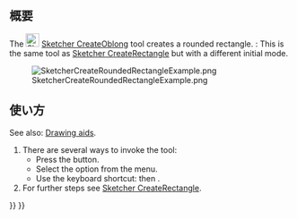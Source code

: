 <languages/>

{{Docnav/ja
|[[Sketcher_CreateRectangle_Center/ja|中心配置長方形]]
|[[Sketcher_CreateTriangle/ja|正三角形]]
|[[Sketcher_Workbench/ja|スケッチャーワークベンチ]]
|IconL=Sketcher_CreateRectangle_Center.svg
|IconR=Sketcher_CreateTriangle.svg
|IconC=Workbench_Sketcher.svg
}}

{{GuiCommand/ja
|Name=Sketcher CreateOblong
|Name/ja=スケッチャー・角丸長方形
|MenuLocation=スケッチ → スケッチャージオメトリ → 角丸長方形
|Workbenches=[[Sketcher_Workbench/ja|スケッチャー]]
|Shortcut={{KEY|G}} {{KEY|O}}
|Version=0.20
|SeeAlso=[[Sketcher_CreateRectangle/ja|スケッチャー・長方形を作成]]
}}

<span id="Description"></span>
== 概要 ==

The [[Image:Sketcher_CreateOblong.svg|24px]] [[Sketcher_CreateOblong|Sketcher CreateOblong]] tool creates a rounded rectangle. {{Version|1.0}}: This is the same tool as [[Sketcher_CreateRectangle|Sketcher CreateRectangle]] but with a different initial mode.

[[Image:SketcherCreateRoundedRectangleExample.png‎]]

<span id="Usage"></span>
== 使い方 ==

See also: [[Sketcher_Workbench#Drawing_aids|Drawing aids]].

# There are several ways to invoke the tool:
#* Press the {{Button|[[Image:Sketcher_CreateOblong.svg|16px]] [[Sketcher_CreateOblong|Rounded Rectangle]]}} button.
#* Select the {{MenuCommand|Sketch → Geometries → [[Image:Sketcher_CreateOblong.svg|16px]] Rounded Rectangle}} option from the menu.
#* Use the keyboard shortcut: {{KEY|G}} then {{KEY|O}}.
# For further steps see [[Sketcher CreateRectangle#Usage|Sketcher CreateRectangle]].


{{Docnav/ja
|[[Sketcher_CreateRectangle_Center/ja|中心配置長方形]]
|[[Sketcher_CreateTriangle/ja|正三角形]]
|[[Sketcher_Workbench/ja|スケッチャーワークベンチ]]
|IconL=Sketcher_CreateRectangle_Center.svg
|IconR=Sketcher_CreateTriangle.svg
|IconC=Workbench_Sketcher.svg
}}

{{Sketcher_Tools_navi{{#translation:}}}}
{{Userdocnavi{{#translation:}}}}